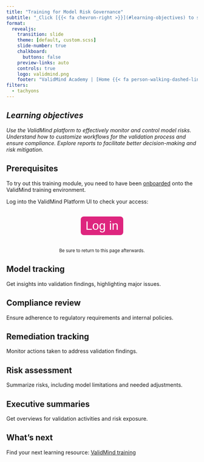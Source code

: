```yaml
---
title: "Training for Model Risk Governance"
subtitle: "_Click [{{< fa chevron-right >}}](#learning-objectives) to start_"
format:
  revealjs:
    transition: slide
    theme: [default, custom.scss]
    slide-number: true
    chalkboard: 
      buttons: false
    preview-links: auto
    controls: true
    logo: validmind.png
    footer: "ValidMind Academy | [Home {{< fa person-walking-dashed-line-arrow-right >}}](training-overview.html)"
filters:
  - tachyons
---
```


## _Learning objectives_ {.center}

_Use the ValidMind platform to effectively monitor and control model risks. Understand how to customize workflows for the validation process and ensure compliance. Explore reports to facilitate better decision-making and risk mitigation._

## Prerequisites {.center}

To try out this training module, you need to have been [onboarded](training-overview.html#onboarding) onto the ValidMind training environment.

Log into the ValidMind Platform UI to check your access:

<br><form method="get" action="https://app.prod.validmind.ai/" target="_blank" style="display: flex; justify-content: center;">
   <button type="submit" style="color: white; background-color: #de257e; border-radius: 8px; border: none; font-size: 32px; padding: 6.25px 12.5px; margin-bottom: 20px;">Log in<br></button>
</form>

<div style="text-align: center;">
  <small>Be sure to return to this page afterwards.</small>
</div>

## Model tracking 

Get insights into validation findings, highlighting major issues.

## Compliance review

Ensure adherence to regulatory requirements and internal policies.

## Remediation tracking

Monitor actions taken to address validation findings.

## Risk assessment 

Summarize risks, including model limitations and needed adjustments.

## Executive summaries

Get overviews for validation activities and risk exposure.

## What's next

Find your next learning resource: [ValidMind training](training-overview.html)

